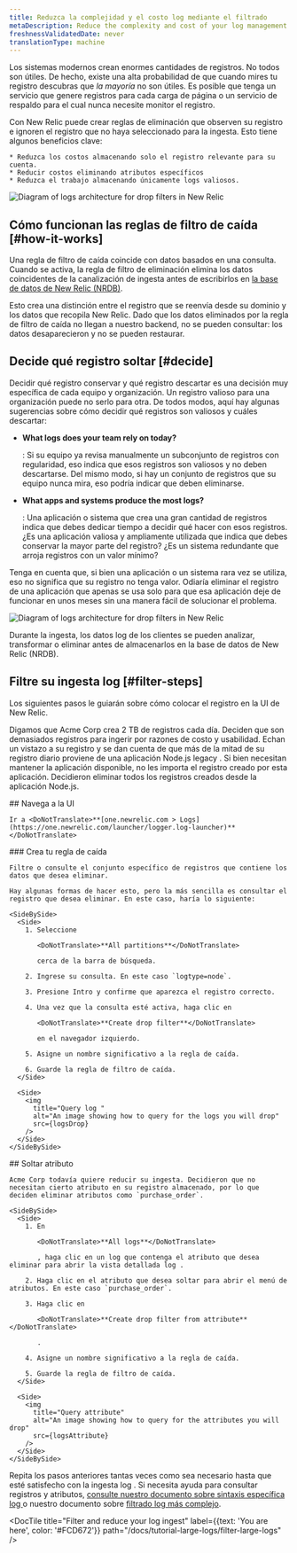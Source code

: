 ```yaml
---
title: Reduzca la complejidad y el costo log mediante el filtrado
metaDescription: Reduce the complexity and cost of your log management by filtering your logs with drop rules
freshnessValidatedDate: never
translationType: machine
---
```







Los sistemas modernos crean enormes cantidades de registros. No todos son útiles. De hecho, existe una alta probabilidad de que cuando mires tu registro descubras que _la mayoría_ no son útiles. Es posible que tenga un servicio que genere registros para cada carga de página o un servicio de respaldo para el cual nunca necesite monitor el registro.

<SideBySide>
  <Side>
    Con New Relic puede crear reglas de eliminación que observen su registro e ignoren el registro que no haya seleccionado para la ingesta. Esto tiene algunos beneficios clave:

    * Reduzca los costos almacenando solo el registro relevante para su cuenta.
    * Reducir costos eliminando atributos específicos
    * Reduzca el trabajo almacenando únicamente logs valiosos.
  </Side>

  <Side>
    <img
      title="Logs architecture for drop filters in New Relic"
      alt="Diagram of logs architecture for drop filters in New Relic"
      src={logsIntro}
    />
  </Side>
</SideBySide>

## Cómo funcionan las reglas de filtro de caída [#how-it-works]

Una regla de filtro de caída coincide con datos basados en una consulta. Cuando se activa, la regla de filtro de eliminación elimina los datos coincidentes de la canalización de ingesta antes de escribirlos en [la base de datos de New Relic (NRDB)](/docs/data-apis/get-started/nrdb-horsepower-under-hood/).

Esto crea una distinción entre el registro que se reenvía desde su dominio y los datos que recopila New Relic. Dado que los datos eliminados por la regla de filtro de caída no llegan a nuestro backend, no se pueden consultar: los datos desaparecieron y no se pueden restaurar.

## Decide qué registro soltar [#decide]

Decidir qué registro conservar y qué registro descartar es una decisión muy específica de cada equipo y organización. Un registro valioso para una organización puede no serlo para otra. De todos modos, aquí hay algunas sugerencias sobre cómo decidir qué registros son valiosos y cuáles descartar:

* <DoNotTranslate>**What logs does your team rely on today?**</DoNotTranslate>

  : Si su equipo ya revisa manualmente un subconjunto de registros con regularidad, eso indica que esos registros son valiosos y no deben descartarse. Del mismo modo, si hay un conjunto de registros que su equipo nunca mira, eso podría indicar que deben eliminarse.

* <DoNotTranslate>**What apps and systems produce the most logs?**</DoNotTranslate>

  : Una aplicación o sistema que crea una gran cantidad de registros indica que debes dedicar tiempo a decidir qué hacer con esos registros. ¿Es una aplicación valiosa y ampliamente utilizada que indica que debes conservar la mayor parte del registro? ¿Es un sistema redundante que arroja registros con un valor mínimo?

Tenga en cuenta que, si bien una aplicación o un sistema rara vez se utiliza, eso no significa que su registro no tenga valor. Odiaría eliminar el registro de una aplicación que apenas se usa solo para que esa aplicación deje de funcionar en unos meses sin una manera fácil de solucionar el problema.

<img
  title="Logs architecture for drop filters in New Relic"
  alt="Diagram of logs architecture for drop filters in New Relic"
  src={logsIngestPipeline}
/>

<figcaption>
  Durante la ingesta, los datos log de los clientes se pueden analizar, transformar o eliminar antes de almacenarlos en la base de datos de New Relic (NRDB).
</figcaption>

## Filtre su ingesta log [#filter-steps]

Los siguientes pasos le guiarán sobre cómo colocar el registro en la UI de New Relic.

Digamos que Acme Corp crea 2 TB de registros cada día. Deciden que son demasiados registros para ingerir por razones de costo y usabilidad. Echan un vistazo a su registro y se dan cuenta de que más de la mitad de su registro diario proviene de una aplicación Node.js legacy . Si bien necesitan mantener la aplicación disponible, no les importa el registro creado por esta aplicación. Decidieron eliminar todos los registros creados desde la aplicación Node.js.

<Steps>
  <Step>
    ## Navega a la UI

    Ir a <DoNotTranslate>**[one.newrelic.com > Logs](https://one.newrelic.com/launcher/logger.log-launcher)**</DoNotTranslate>
  </Step>

  <Step>
    ### Crea tu regla de caída

    Filtre o consulte el conjunto específico de registros que contiene los datos que desea eliminar.

    Hay algunas formas de hacer esto, pero la más sencilla es consultar el registro que desea eliminar. En este caso, haría lo siguiente:

    <SideBySide>
      <Side>
        1. Seleccione

           <DoNotTranslate>**All partitions**</DoNotTranslate>

           cerca de la barra de búsqueda.

        2. Ingrese su consulta. En este caso `logtype=node`.

        3. Presione Intro y confirme que aparezca el registro correcto.

        4. Una vez que la consulta esté activa, haga clic en

           <DoNotTranslate>**Create drop filter**</DoNotTranslate>

           en el navegador izquierdo.

        5. Asigne un nombre significativo a la regla de caída.

        6. Guarde la regla de filtro de caída.
      </Side>

      <Side>
        <img
          title="Query log "
          alt="An image showing how to query for the logs you will drop"
          src={logsDrop}
        />
      </Side>
    </SideBySide>
  </Step>

  <Step>
    ## Soltar atributo

    Acme Corp todavía quiere reducir su ingesta. Decidieron que no necesitan cierto atributo en su registro almacenado, por lo que deciden eliminar atributos como `purchase_order`.

    <SideBySide>
      <Side>
        1. En

           <DoNotTranslate>**All logs**</DoNotTranslate>

           , haga clic en un log que contenga el atributo que desea eliminar para abrir la vista detallada log .

        2. Haga clic en el atributo que desea soltar para abrir el menú de atributos. En este caso `purchase_order`.

        3. Haga clic en

           <DoNotTranslate>**Create drop filter from attribute**</DoNotTranslate>

           .

        4. Asigne un nombre significativo a la regla de caída.

        5. Guarde la regla de filtro de caída.
      </Side>

      <Side>
        <img
          title="Query attribute"
          alt="An image showing how to query for the attributes you will drop"
          src={logsAttribute}
        />
      </Side>
    </SideBySide>
  </Step>
</Steps>

Repita los pasos anteriores tantas veces como sea necesario hasta que esté satisfecho con la ingesta log . Si necesita ayuda para consultar registros y atributos, [consulte nuestro documento sobre sintaxis específica log ](/docs/logs/ui-data/query-syntax-logs/)o nuestro documento sobre [filtrado log más complejo](/docs/logs/ui-data/drop-data-drop-filter-rules/).

<DocTiles numbered>
  <DocTile
    title="Get started"
    path="/docs/tutorial-large-logs/get-started-managing-large-logs"
  />

  <DocTile
    title="Filter and reduce your log ingest"
    label={{text: 'You are here', color: '#FCD672'}}
    path="/docs/tutorial-large-logs/filter-large-logs"
  />

  <DocTile
    title="Organize your logs"
    path="/docs/tutorial-large-logs/organize-large-logs"
  />
</DocTiles>